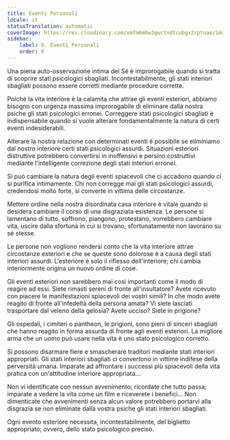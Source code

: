 ```yaml
---
title: Eventi Personali
locale: it
statusTranslation: automatic
coverImage: https://res.cloudinary.com/xmfm6mhw3gwctndtcubgx2rptnae/image/upload/v1740468922/small_cover_tratado_de_psicologia_revolucionaria_a4c0dca4e0.webp
sidebar:
    label: 9. Eventi Personali
    order: 9
---
```

Una piena auto-osservazione intima del Sé è improrogabile quando si tratta di scoprire stati psicologici sbagliati. Incontestabilmente, gli stati interiori sbagliati possono essere corretti mediante procedure corrette.

Poiché la vita interiore è la calamita che attrae gli eventi esteriori, abbiamo bisogno con urgenza massima improrogabile di eliminare dalla nostra psiche gli stati psicologici erronei. Correggere stati psicologici sbagliati è indispensabile quando si vuole alterare fondamentalmente la natura di certi eventi indesiderabili.

Alterare la nostra relazione con determinati eventi è possibile se eliminiamo dal nostro interiore certi stati psicologici assurdi. Situazioni esteriori distruttive potrebbero convertirsi in inoffensivi e persino costruttivi mediante l'intelligente correzione degli stati interiori erronei.

Si può cambiare la natura degli eventi spiacevoli che ci accadono quando ci si purifica intimamente. Chi non corregge mai gli stati psicologici assurdi, credendosi molto forte, si converte in vittima delle circostanze.

Mettere ordine nella nostra disordinata casa interiore è vitale quando si desidera cambiare il corso di una disgraziata esistenza. Le persone si lamentano di tutto, soffrono, piangono, protestano, vorrebbero cambiare vita, uscire dalla sfortuna in cui si trovano, sfortunatamente non lavorano su sé stesse.

Le persone non vogliono rendersi conto che la vita interiore attrae circostanze esteriori e che se queste sono dolorose è a causa degli stati interiori assurdi. L'esteriore è solo il riflesso dell'interiore; chi cambia interiormente origina un nuovo ordine di cose.

Gli eventi esteriori non sarebbero mai così importanti come il modo di reagire ad essi. Siete rimasti sereni di fronte all'insultatore? Avete ricevuto con piacere le manifestazioni spiacevoli dei vostri simili? In che modo avete reagito di fronte all'infedeltà della persona amata? Vi siete lasciati trasportare dal veleno della gelosia? Avete ucciso? Siete in prigione?

Gli ospedali, i cimiteri o pantheon, le prigioni, sono pieni di sinceri sbagliati che hanno reagito in forma assurda di fronte agli eventi esteriori. La migliore arma che un uomo può usare nella vita è uno stato psicologico corretto.

Si possono disarmare fiere e smascherare traditori mediante stati interiori appropriati. Gli stati interiori sbagliati ci convertono in vittime indifese della perversità umana. Imparate ad affrontare i successi più spiacevoli della vita pratica con un'attitudine interiore appropriata...

Non vi identificate con nessun avvenimento; ricordate che tutto passa; imparate a vedere la vita come un film e riceverete i benefici... Non dimenticate che avvenimenti senza alcun valore potrebbero portarvi alla disgrazia se non eliminate dalla vostra psiche gli stati interiori sbagliati.

Ogni evento esteriore necessita, incontestabilmente, del biglietto appropriato; ovvero, dello stato psicologico preciso.

